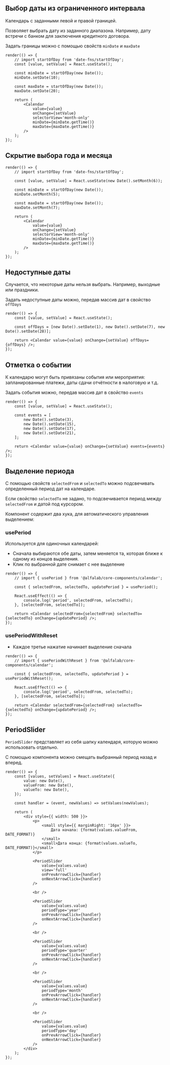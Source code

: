 ## Выбор даты из ограниченного интервала

Календарь с заданными левой и правой границей.

Позволяет выбрать дату из заданного диапазона.
Например, дату встречи с банком для заключения кредитного договора.

Задать границы можно с помощью свойств `minDate` и `maxDate`

```tsx live
render(() => {
    // import startOfDay from 'date-fns/startOfDay';
    const [value, setValue] = React.useState();

    const minDate = startOfDay(new Date());
    minDate.setDate(10);

    const maxDate = startOfDay(new Date());
    maxDate.setDate(20);

    return (
        <Calendar
            value={value}
            onChange={setValue}
            selectorView='month-only'
            minDate={minDate.getTime()}
            maxDate={maxDate.getTime()}
        />
    );
});
```

## Скрытие выбора года и месяца

```tsx live
render(() => {
    // import startOfDay from 'date-fns/startOfDay';

    const [value, setValue] = React.useState(new Date().setMonth(6));

    const minDate = startOfDay(new Date());
    minDate.setMonth(5);

    const maxDate = startOfDay(new Date());
    maxDate.setMonth(7);

    return (
        <Calendar
            value={value}
            onChange={setValue}
            selectorView='month-only'
            minDate={minDate.getTime()}
            maxDate={maxDate.getTime()}
        />
    );
});
```

## Недоступные даты

Случается, что некоторые даты нельзя выбрать. Например, выходные или праздники.

Задать недоступные даты можно, передав массив дат в свойство `offDays`

```tsx live
render(() => {
    const [value, setValue] = React.useState();

    const offDays = [new Date().setDate(1), new Date().setDate(7), new Date().setDate(28)];

    return <Calendar value={value} onChange={setValue} offDays={offDays} />;
});
```

## Отметка о событии

К календарю могут быть привязаны события или мероприятия: запланированные платежи, даты сдачи отчётности в налоговую и т.д.

Задать события можно, передав массив дат в свойство `events`

```tsx live
render(() => {
    const [value, setValue] = React.useState();

    const events = [
        new Date().setDate(3),
        new Date().setDate(15),
        new Date().setDate(17),
        new Date().setDate(21),
    ];

    return <Calendar value={value} onChange={setValue} events={events} />;
});
```

## Выделение периода

С помощью свойств `selectedFrom` и `selectedTo` можно подсвечивать определенный период дат на календаре.

Если свойство `selectedTo` не задано, то подсвечивается период между `selectedFrom` и датой под курсором.

Компонент содержит два хука, для автоматического управления выделением:

### usePeriod

Используется для одиночных календарей:

-   Сначала выбираются обе даты, затем меняется та, которая ближе к одному из концов выделения.
-   Клик по выбранной дате снимает с нее выделение

```tsx live
render(() => {
    // import { usePeriod } from '@alfalab/core-components/calendar';

    const { selectedFrom, selectedTo, updatePeriod } = usePeriod();

    React.useEffect(() => {
        console.log('period', selectedFrom, selectedTo);
    }, [selectedFrom, selectedTo]);

    return <Calendar selectedFrom={selectedFrom} selectedTo={selectedTo} onChange={updatePeriod} />;
});
```

### usePeriodWithReset

- Каждое третье нажатие начинает выделение сначала

```tsx live
render(() => {
    // import { usePeriodWithReset } from '@alfalab/core-components/calendar';

    const { selectedFrom, selectedTo, updatePeriod } = usePeriodWithReset();

    React.useEffect(() => {
        console.log('period', selectedFrom, selectedTo);
    }, [selectedFrom, selectedTo]);

    return <Calendar selectedFrom={selectedFrom} selectedTo={selectedTo} onChange={updatePeriod} />;
});
```

## PeriodSlider

`PeriodSlider` представляет из себя шапку календаря, которую можно использовать отдельно.

С помощью компонента можно смещать выбранный период назад и вперед.

```tsx live
render(() => {
    const [values, setValues] = React.useState({
        value: new Date(),
        valueFrom: new Date(),
        valueTo: new Date(),
    });

    const handler = (event, newValues) => setValues(newValues);

    return (
        <div style={{ width: 500 }}>
            <p>
                <small style={{ marginRight: '16px' }}>
                    Дата начала: {format(values.valueFrom, DATE_FORMAT)}
                </small>
                <small>Дата конца: {format(values.valueTo, DATE_FORMAT)}</small>
            </p>

            <PeriodSlider
                value={values.value}
                view='full'
                onPrevArrowClick={handler}
                onNextArrowClick={handler}
            />

            <br />

            <PeriodSlider
                value={values.value}
                periodType='year'
                onPrevArrowClick={handler}
                onNextArrowClick={handler}
            />

            <br />

            <PeriodSlider
                value={values.value}
                periodType='quarter'
                onPrevArrowClick={handler}
                onNextArrowClick={handler}
            />

            <br />

            <PeriodSlider
                value={values.value}
                periodType='month'
                onPrevArrowClick={handler}
                onNextArrowClick={handler}
            />

            <br />

            <PeriodSlider
                value={values.value}
                periodType='day'
                onPrevArrowClick={handler}
                onNextArrowClick={handler}
            />
        </div>
    );
});
```
